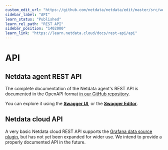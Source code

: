 ```yaml
---
custom_edit_url: "https://github.com/netdata/netdata/edit/master/src/web/api/README.md"
sidebar_label: "API"
learn_status: "Published"
learn_rel_path: "REST API"
sidebar_position: "1402000"
learn_link: "https://learn.netdata.cloud/docs/rest-api/api"
---
```


# API

## Netdata agent REST API

The complete documentation of the Netdata agent's REST API is documented in the OpenAPI format [in our GitHub repository](https://raw.githubusercontent.com/netdata/netdata/master/src/web/api/netdata-swagger.yaml). 

You can explore it using the **[Swagger UI](https://learn.netdata.cloud/api)**, or the **[Swagger Editor](https://editor.swagger.io/?url=https://raw.githubusercontent.com/netdata/netdata/master/src/web/api/netdata-swagger.yaml)**.

## Netdata cloud API

A very basic Netdata cloud REST API supports the [Grafana data source plugin](/docs/visualizations/grafana-data-source-plugin), 
but has not yet been expanded for wider use. We intend to provide a properly documented API in the future.

